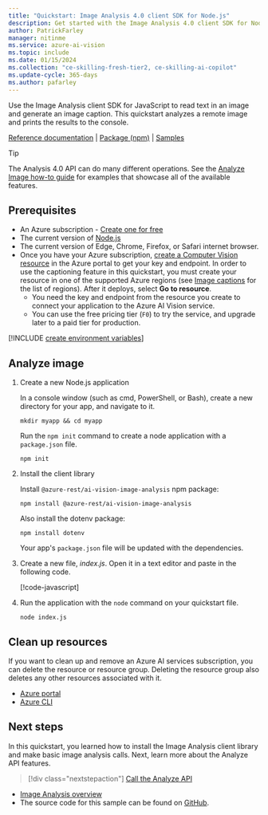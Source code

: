 ```yaml
---
title: "Quickstart: Image Analysis 4.0 client SDK for Node.js"
description: Get started with the Image Analysis 4.0 client SDK for Node.js with this quickstart
author: PatrickFarley
manager: nitinme
ms.service: azure-ai-vision
ms.topic: include
ms.date: 01/15/2024
ms.collection: "ce-skilling-fresh-tier2, ce-skilling-ai-copilot"
ms.update-cycle: 365-days
ms.author: pafarley
---
```


<a name="HOLTop"></a>

Use the Image Analysis client SDK for JavaScript to read text in an image and generate an image caption. This quickstart analyzes a remote image and prints the results to the console.

[Reference documentation](https://aka.ms/azsdk/image-analysis/ref-docs/js) | [Package (npm)](https://aka.ms/azsdk/image-analysis/package/npm) | [Samples](https://aka.ms/azsdk/image-analysis/samples/js)

> [!TIP]
> The Analysis 4.0 API can do many different operations. See the [Analyze Image how-to guide](../../how-to/call-analyze-image-40.md) for examples that showcase all of the available features.

## Prerequisites

* An Azure subscription - [Create one for free](https://azure.microsoft.com/free/cognitive-services/)
* The current version of [Node.js](https://nodejs.org/)
* The current version of Edge, Chrome, Firefox, or Safari internet browser.
* Once you have your Azure subscription, <a href="https://portal.azure.com/#create/Microsoft.CognitiveServicesComputerVision"  title="create a Computer Vision resource"  target="_blank">create a Computer Vision resource</a> in the Azure portal to get your key and endpoint. In order to use the captioning feature in this quickstart, you must create your resource in one of the supported Azure regions (see [Image captions](/azure/ai-services/computer-vision/concept-describe-images-40) for the list of regions). After it deploys, select **Go to resource**.
    * You need the key and endpoint from the resource you create to connect your application to the Azure AI Vision service.
    * You can use the free pricing tier (`F0`) to try the service, and upgrade later to a paid tier for production.


[!INCLUDE [create environment variables](../environment-variables.md)]


## Analyze image

1. Create a new Node.js application

    In a console window (such as cmd, PowerShell, or Bash), create a new directory for your app, and navigate to it.

    ```console
    mkdir myapp && cd myapp
    ```

    Run the `npm init` command to create a node application with a `package.json` file.

    ```console
    npm init
    ```

1. Install the client library

    Install `@azure-rest/ai-vision-image-analysis` npm package:

    ```console
    npm install @azure-rest/ai-vision-image-analysis
    ```

    Also install the dotenv package:

    ```console
    npm install dotenv
    ```

    Your app's `package.json` file will be updated with the dependencies.

1. Create a new file, *index.js*. Open it in a text editor and paste in the following code.

   [!code-javascript[](~/cognitive-services-quickstart-code/javascript/ComputerVision/4-0/quickstart.js?name=snippet_single)]

1. Run the application with the `node` command on your quickstart file.

   ```console
   node index.js
   ```

<!-- tbd output-->


## Clean up resources

If you want to clean up and remove an Azure AI services subscription, you can delete the resource or resource group. Deleting the resource group also deletes any other resources associated with it.

* [Azure portal](../../../multi-service-resource.md?pivots=azportal#clean-up-resources)
* [Azure CLI](../../../multi-service-resource.md?pivots=azcli#clean-up-resources)

## Next steps

In this quickstart, you learned how to install the Image Analysis client library and make basic image analysis calls. Next, learn more about the Analyze API features.

> [!div class="nextstepaction"]
>[Call the Analyze API](../../how-to/call-analyze-image.md)

* [Image Analysis overview](../../overview-image-analysis.md)
* The source code for this sample can be found on [GitHub](https://aka.ms/azsdk/image-analysis/samples/js).
